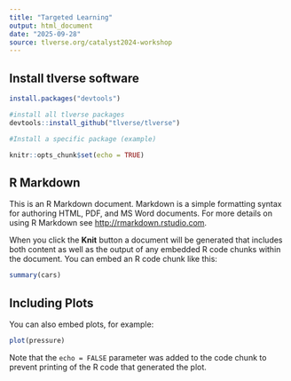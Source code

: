 ```yaml
---
title: "Targeted Learning"
output: html_document
date: "2025-09-28"
source: tlverse.org/catalyst2024-workshop
---
```

## Install tlverse software

```r
install.packages("devtools")

#install all tlverse packages
devtools::install_github("tlverse/tlverse")

#Install a specific package (example)
```



```r
knitr::opts_chunk$set(echo = TRUE)
```

## R Markdown

This is an R Markdown document. Markdown is a simple formatting syntax for authoring HTML, PDF, and MS Word documents. For more details on using R Markdown see <http://rmarkdown.rstudio.com>.

When you click the **Knit** button a document will be generated that includes both content as well as the output of any embedded R code chunks within the document. You can embed an R code chunk like this:

```r
summary(cars)
```

## Including Plots

You can also embed plots, for example:

```r
plot(pressure)
```

Note that the `echo = FALSE` parameter was added to the code chunk to prevent printing of the R code that generated the plot.
